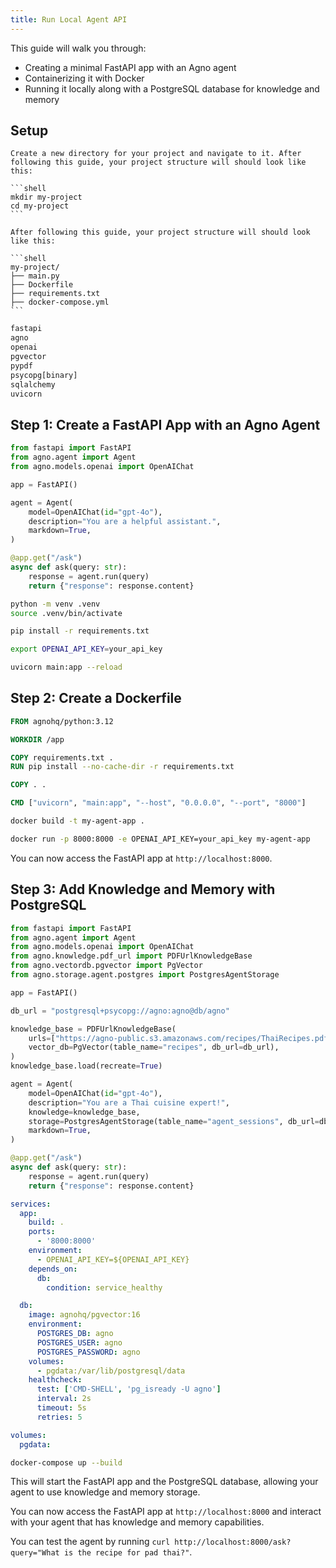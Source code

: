```yaml
---
title: Run Local Agent API
---
```


This guide will walk you through:

- Creating a minimal FastAPI app with an Agno agent
- Containerizing it with Docker
- Running it locally along with a PostgreSQL database for knowledge and memory

## Setup

<Steps>
  <Step title="Create a new directory for your project">

    Create a new directory for your project and navigate to it. After following this guide, your project structure will should look like this:

    ```shell
    mkdir my-project
    cd my-project
    ```

    After following this guide, your project structure will should look like this:

    ```shell
    my-project/
    ├── main.py
    ├── Dockerfile
    ├── requirements.txt
    ├── docker-compose.yml
    ```

  </Step>
  <Step title="Create a `requirements.txt` file and add the required dependencies:">

```txt requirements.txt
fastapi
agno
openai
pgvector
pypdf
psycopg[binary]
sqlalchemy
uvicorn
```

  </Step>
</Steps>

## Step 1: Create a FastAPI App with an Agno Agent

<Steps>
  <Step title="Create a new Python file, e.g., `main.py`, and add the following code to create a minimal FastAPI app with an Agno agent:">

```python main.py
from fastapi import FastAPI
from agno.agent import Agent
from agno.models.openai import OpenAIChat

app = FastAPI()

agent = Agent(
    model=OpenAIChat(id="gpt-4o"),
    description="You are a helpful assistant.",
    markdown=True,
)

@app.get("/ask")
async def ask(query: str):
    response = agent.run(query)
    return {"response": response.content}
```

  </Step>
  <Step title="Create and activate a virtual environment:">

```bash
python -m venv .venv
source .venv/bin/activate
```

  </Step>
  <Step title="Install the required dependencies by running:">

```bash
pip install -r requirements.txt
```

  </Step>
  <Step title="Set your OPENAI_API_KEY environment variable:">

```bash
export OPENAI_API_KEY=your_api_key
```

  </Step>
  <Step title="Run the FastAPI app with `uvicorn main:app --reload`.">

```bash
uvicorn main:app --reload
```

</Step>
</Steps>

## Step 2: Create a Dockerfile

<Steps>
  <Step title="In the same directory, create a new file named `Dockerfile` with the following content:">

```dockerfile Dockerfile
FROM agnohq/python:3.12

WORKDIR /app

COPY requirements.txt .
RUN pip install --no-cache-dir -r requirements.txt

COPY . .

CMD ["uvicorn", "main:app", "--host", "0.0.0.0", "--port", "8000"]
```

  </Step>
  <Step title="Build the Docker image by running:">

```bash
docker build -t my-agent-app .
```

  </Step>
  <Step title="Run the Docker container with:">

```bash
docker run -p 8000:8000 -e OPENAI_API_KEY=your_api_key my-agent-app
```

  </Step>
  <Step title="Access your app">

You can now access the FastAPI app at `http://localhost:8000`.

  </Step>
</Steps>

## Step 3: Add Knowledge and Memory with PostgreSQL

<Steps>
  <Step title="Update your `main.py` file to include knowledge and memory storage using PostgreSQL:">

```python main.py
from fastapi import FastAPI
from agno.agent import Agent
from agno.models.openai import OpenAIChat
from agno.knowledge.pdf_url import PDFUrlKnowledgeBase
from agno.vectordb.pgvector import PgVector
from agno.storage.agent.postgres import PostgresAgentStorage

app = FastAPI()

db_url = "postgresql+psycopg://agno:agno@db/agno"

knowledge_base = PDFUrlKnowledgeBase(
    urls=["https://agno-public.s3.amazonaws.com/recipes/ThaiRecipes.pdf"],
    vector_db=PgVector(table_name="recipes", db_url=db_url),
)
knowledge_base.load(recreate=True)

agent = Agent(
    model=OpenAIChat(id="gpt-4o"),
    description="You are a Thai cuisine expert!",
    knowledge=knowledge_base,
    storage=PostgresAgentStorage(table_name="agent_sessions", db_url=db_url),
    markdown=True,
)

@app.get("/ask")
async def ask(query: str):
    response = agent.run(query)
    return {"response": response.content}
```

  </Step>
  <Step title="Create a `docker-compose.yml` file in the same directory with the following content:">

```yaml docker-compose.yml
services:
  app:
    build: .
    ports:
      - '8000:8000'
    environment:
      - OPENAI_API_KEY=${OPENAI_API_KEY}
    depends_on:
      db:
        condition: service_healthy

  db:
    image: agnohq/pgvector:16
    environment:
      POSTGRES_DB: agno
      POSTGRES_USER: agno
      POSTGRES_PASSWORD: agno
    volumes:
      - pgdata:/var/lib/postgresql/data
    healthcheck:
      test: ['CMD-SHELL', 'pg_isready -U agno']
      interval: 2s
      timeout: 5s
      retries: 5

volumes:
  pgdata:
```

  </Step>

  <Step title="Run the Docker Compose setup with:">

```bash
docker-compose up --build
```

This will start the FastAPI app and the PostgreSQL database, allowing your agent to use knowledge and memory storage.

You can now access the FastAPI app at `http://localhost:8000` and interact with your agent that has knowledge and memory capabilities.

You can test the agent by running `curl http://localhost:8000/ask?query="What is the recipe for pad thai?"`.

</Step>
</Steps>
